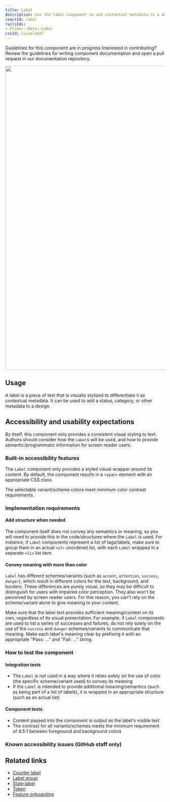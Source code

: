 ```yaml
---
title: Label
description: Use the label component to add contextual metadata to a design.
reactId: label
railsIds:
- Primer::Beta::Label
cssId: issuelabel
---
```



<Note variant="warning">
  <Text sx={{display: 'block', fontWeight: 'bold', mb: 2}}>Guidelines for this component are in progress</Text>
  <Text>Interested in contributing? Review the guidelines for <Link as={GatsbyLink} to="/guides/contribute/documentation#documenting-components">writing component documentation</Link> and open a pull request in our <Link as={GatsbyLink} to="https://github.com/primer/design">documentation repository.</Link></Text>
</Note>

<img
  width="960"
  role="presentation"
  src="https://github.com/primer/design/assets/2313998/c2bfee0c-8443-4076-aba8-27e6f2fbb4e0"
/>

## Usage

A label is a piece of text that is visually stylized to differentiate it as contextual metadata. It can be used to add a status, category, or other metadata to a design.

## Accessibility and usability expectations

By itself, this component only provides a consistent visual styling to text. Authors should consider how the `Label`s will be used, and how to provide semantic/programmatic information for screen reader users.

### Built-in accessibility features

The `Label` component only provides a styled visual wrapper around its content. By default, the component results in a `<span>` element with an appropriate CSS class.

The selectable variant/scheme colors meet minimum color contrast requirements.

### Implementation requirements

#### Add structure when needed

The component itself does not convey any semantics or meaning, so you will need to provide this in the code/structures where the `Label` is used. For instance, if `Label` components represent a list of tags/labels, make sure to group them in an actual `<ul>` unordered list, with each `Label` wrapped in a separate `<li>` list item.

#### Convey meaning with more than color

`Label` has different schemes/variants (such as `accent`, `attention`, `success`, `danger`), which result in different colors for the text, background, and borders. These differences are purely visual, so they may be difficult to distinguish for users with impaired color perception. They also won't be perceived by screen reader users. For this reason, you can't rely on the scheme/variant alone to give meaning to your content. 

Make sure that the label text provides sufficient meaning/context on its own, regardless of its visual presentation. For example, if `Label` components are used to list a series of successes and failures, do not rely solely on the use of the `success` and `danger` schemes/variants to communicate that meaning. Make each label's meaning clear by prefixing it with an appropriate "Pass: …" and "Fail: …" string.

### How to test the component

#### Integration tests

- The `Label` is not used in a way where it relies solely on the use of color (the specific scheme/variant used) to convey its meaning
- If the `Label` is intended to provide additional meaning/semantics (such as being part of a list of labels), it is wrapped in an appropriate structure (such as an actual list)

#### Component tests

- Content passed into the component is output as the label's visible text
- The contrast for all variants/schemes meets the minimum requirement of 4.5:1 between foreground and background colors

### Known accessibility issues (GitHub staff only)

 <AccessibilityLink label="Label"/>

## Related links

- [Counter label](/components/counter-label/)
- [Label group](/components/label-group/)
- [State label](/components/state-label/)
- [Token](/components/token/)
- [Feature onboarding](../ui-patterns/feature-onboarding)
